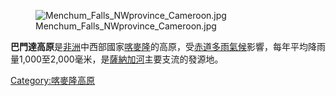 [[Image:Menchum_Falls_NWprovince_Cameroon.jpg|thumb]]

'''巴門達高原'''是[[非洲|非洲]]中西部國家[[喀麥隆|喀麥隆]]的高原，受[[赤道多雨氣候|赤道多雨氣候]]影響，每年平均降雨量1,000至2,000毫米，是[[薩納加河|薩納加河]]主要支流的發源地。

[[Category:喀麥隆高原|Category:喀麥隆高原]]

{{Cameroon-stub}}